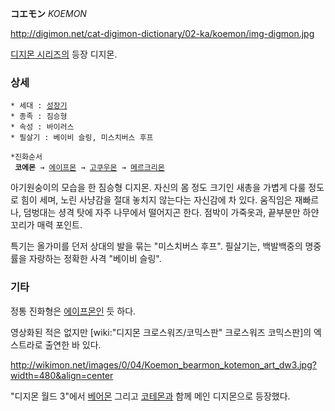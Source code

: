 '''コエモン''' ''KOEMON''

http://digimon.net/cat-digimon-dictionary/02-ka/koemon/img-digmon.jpg

[[디지몬 시리즈]]의 등장 디지몬.

=== 상세 ===
 * 세대 : [[성장기]]
 * 종족 : 짐승형
 * 속성 : 바이러스
 * 필살기 : 베이비 슬링, 미스치버스 후프

 *진화순서
  '''코에몬''' → [[에이프몬]] → [[고쿠우몬]] → [[메르크리몬]]

아기원숭이의 모습을 한 짐승형 디지몬. 자신의 몸 정도 크기인 새총을 가볍게 다룰 정도로 힘이 세며, 노린 사냥감을 절대 놓치지 않는다는 자신감에 차 있다. 움직임은 재빠르나, 덤벙대는 셩격 탓에 자주 나무에서 떨어지곤 한다. 점박이 가죽옷과, 끝부분만 하얀 꼬리가 매력 포인트.

특기는 올가미를 던저 상대의 발을 묶는 "미스치버스 후프". 필살기는, 백발백중의 명중률을 자랑하는 정확한 사격 "베이비 슬링".

=== 기타 ===
정통 진화형은 [[에이프몬]]인 듯 하다.

영상화된 적은 없지만 [wiki:"디지몬 크로스워즈/코믹스판" 크로스워즈 코믹스판]의 엑스트라로 출연한 바 있다.

http://wikimon.net/images/0/04/Koemon_bearmon_kotemon_art_dw3.jpg?width=480&align=center

"디지몬 월드 3"에서 [[베어몬]] 그리고 [[코테몬]]과 함께 메인 디지몬으로 등장했다.

